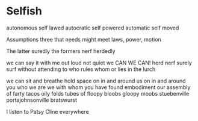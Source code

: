 # Selfish

autonomous
self lawed
autocratic
self powered
automatic
self moved

Assumptions three
that needs might meet
laws, power, motion

The latter suredly
the formers nerf herdedly

we can
say it with me
out loud
not quiet
we CAN
WE CAN!
herd nerf
surely surf
without attending to who rules whom or lies in the lurch

we can
sit and breathe
hold
space on in and around us
on in and around you
who we are
we with whom you have found embodiment
our assembly of farty tacos
oily folds
tubes of floopy bloobs
gloopy moobs
stuebenville portajohnsonville bratswurst

I listen to Patsy Cline everywhere